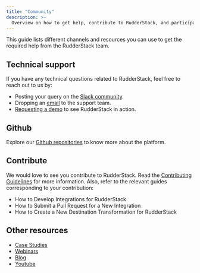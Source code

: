 ```yaml
---
title: "Community"
description: >-
  Overview on how to get help, contribute to RudderStack, and participate in the community.
---
```


This guide lists different channels and resources you can use to get the required help from the RudderStack team. 

## Technical support

If you have any technical questions related to RudderStack, feel free to reach out to us by:

* Posting your query on the [Slack community](https://rudderstack.com/join-rudderstack-slack-community).
* Dropping an [email](mailto:support@rudderstack.com) to the support team.
* [Requesting a demo](https://rudderstack.com/request-a-demo/) to see RudderStack in action.

## Github

Explore our [Github repositories](https://github.com/rudderlabs) to know more about the platform.

## Contribute

We would love to see you contribute to RudderStack. Read the [Contributing Guidelines](https://github.com/rudderlabs/rudder-server/blob/master/CONTRIBUTING.md) for more information. Also, refer to the relevant guides corresponding to your contribution:

* <Link to="/user-guides/how-to-guides/developing-integrations-for-rudderstack/">How to Develop Integrations for RudderStack</Link>
* <Link to="/user-guides/how-to-guides/how-to-submit-an-integration-pull-request/">How to Submit a Pull Request for a New Integration</Link>
* <Link to="/user-guides/how-to-guides/create-a-new-destination-transformer-for-rudder/">How to Create a New Destination Transformation for RudderStack</Link>


## Other resources

* [Case Studies](https://www.rudderstack.com/customers/)
* [Webinars](https://www.rudderstack.com/video-library/)
* [Blog](https://www.rudderstack.com/blog/)
* [Youtube](https://www.youtube.com/channel/UCgV-B77bV_-LOmKYHw8jvBw)

